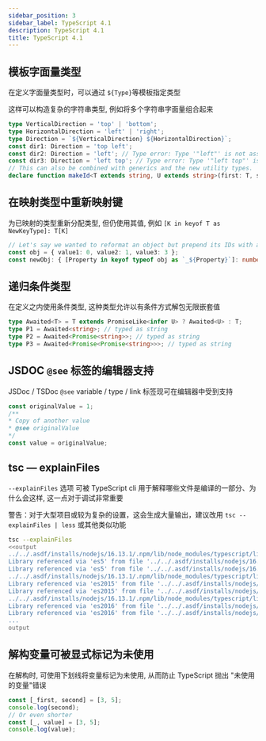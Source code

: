 ```yaml
---
sidebar_position: 3
sidebar_label: TypeScript 4.1
description: TypeScript 4.1
title: TypeScript 4.1
---
```


## 模板字面量类型

在定义字面量类型时，可以通过 `${Type}`等模板指定类型

这样可以构造复杂的字符串类型, 例如将多个字符串字面量组合起来

```ts
type VerticalDirection = 'top' | 'bottom';
type HorizontalDirection = 'left' | 'right';
type Direction = `${VerticalDirection} ${HorizontalDirection}`;
const dir1: Direction = 'top left';
const dir2: Direction = 'left'; // Type error: Type '"left"' is not assignable to type '"top left" | "top right" | "bottom left" | "bottom right"'.
const dir3: Direction = 'left top'; // Type error: Type '"left top"' is not assignable to type '"top left" | "top right" | "bottom left" | "bottom right"'.
// This can also be combined with generics and the new utility types.
declare function makeId<T extends string, U extends string>(first: T, second: U): `${Capitalize<T>}-${Lowercase<U>}`;
```

## 在映射类型中重新映射键

为已映射的类型重新分配类型, 但仍使用其值, 例如 `[K in keyof T as NewKeyType]: T[K]`

```ts
// Let's say we wanted to reformat an object but prepend its IDs with an underscore.
const obj = { value1: 0, value2: 1, value3: 3 };
const newObj: { [Property in keyof typeof obj as `_${Property}`]: number }; // typed as { _value1: number; _value2: number; value3: number; }
```

## 递归条件类型

在定义之内使用条件类型, 这种类型允许以有条件方式解包无限嵌套值

```ts
type Awaited<T> = T extends PromiseLike<infer U> ? Awaited<U> : T;
type P1 = Awaited<string>; // typed as string
type P2 = Awaited<Promise<string>>; // typed as string
type P3 = Awaited<Promise<Promise<string>>>; // typed as string
```

## JSDOC `@see` 标签的编辑器支持

JSDoc / TSDoc `@see` variable / type / link 标签现可在编辑器中受到支持

```ts
const originalValue = 1;
/**
* Copy of another value
* @see originalValue
*/
const value = originalValue;
```

## tsc — explainFiles

`--explainFiles` 选项 可被 TypeScript cli 用于解释哪些文件是编译的一部分、为什么会这样, 这一点对于调试非常重要

警告：对于大型项目或较为复杂的设置，这会生成大量输出，建议改用 `tsc --explainFiles | less` 或其他类似功能

```bash
tsc --explainFiles
<<output
../../.asdf/installs/nodejs/16.13.1/.npm/lib/node_modules/typescript/lib/lib.es5.d.ts
Library referenced via 'es5' from file '../../.asdf/installs/nodejs/16.13.1/.npm/lib/node_modules/typescript/lib/lib.es2015.d.ts'
Library referenced via 'es5' from file '../../.asdf/installs/nodejs/16.13.1/.npm/lib/node_modules/typescript/lib/lib.es2015.d.ts'
../../.asdf/installs/nodejs/16.13.1/.npm/lib/node_modules/typescript/lib/lib.es2015.d.ts
Library referenced via 'es2015' from file '../../.asdf/installs/nodejs/16.13.1/.npm/lib/node_modules/typescript/lib/lib.es2016.d.ts'
Library referenced via 'es2015' from file '../../.asdf/installs/nodejs/16.13.1/.npm/lib/node_modules/typescript/lib/lib.es2016.d.ts'
../../.asdf/installs/nodejs/16.13.1/.npm/lib/node_modules/typescript/lib/lib.es2016.d.ts
Library referenced via 'es2016' from file '../../.asdf/installs/nodejs/16.13.1/.npm/lib/node_modules/typescript/lib/lib.es2017.d.ts'
Library referenced via 'es2016' from file '../../.asdf/installs/nodejs/16.13.1/.npm/lib/node_modules/typescript/lib/lib.es2017.d.ts'
...
output
```

## 解构变量可被显式标记为未使用

在解构时, 可使用下划线将变量标记为未使用, 从而防止 TypeScript 抛出 "未使用的变量"错误

```ts
const [_first, second] = [3, 5];
console.log(second);
// Or even shorter
const [_, value] = [3, 5];
console.log(value);
```
